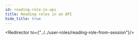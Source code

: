 ```yaml
---
id: reading-role-in-api
title: Reading roles in an API
hide_title: true
---
```


<!-- COPY DOCS -->
<!-- ./thirdpartyemailpassword/common-customizations/user-roles/reading-role-in-api.mdx -->


<Redirector to={"../../user-roles/reading-role-from-session"}/>
